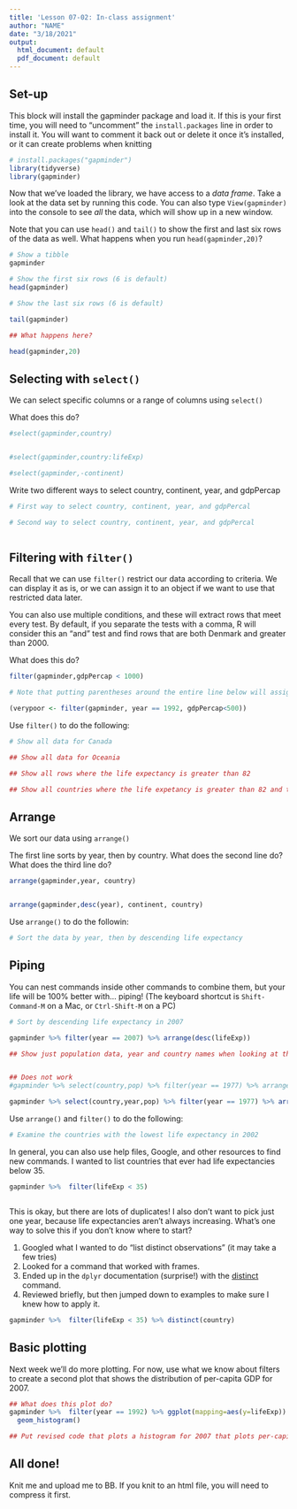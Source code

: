 ```yaml
---
title: 'Lesson 07-02: In-class assignment'
author: "NAME"
date: "3/18/2021"
output:
  html_document: default
  pdf_document: default
---
```




## Set-up

This block will install the gapminder package and load it. If this is your first time, you will need to "uncomment" the `install.packages` line in order to install it. You will want to comment it back out or delete it once it's installed, or it can create problems when knitting

```r
# install.packages("gapminder")
library(tidyverse)
library(gapminder)
```

Now that we've loaded the library, we have access to a *data frame*. Take a look at the data set by running this code. You can also type `View(gapminder)` into the console to see *all* the data, which will show up in a new window.

Note that you can use `head()` and `tail()` to show the first and last six rows of the data as well. What happens when you run `head(gapminder,20)`?

```r
# Show a tibble
gapminder

# Show the first six rows (6 is default)
head(gapminder)

# Show the last six rows (6 is default)

tail(gapminder)

## What happens here? 

head(gapminder,20)


```


## Selecting with `select()` 

We can select specific columns or a range of columns using `select()`

What does this do?
```r

#select(gapminder,country)


#select(gapminder,country:lifeExp)

#select(gapminder,-continent)


```

Write two different ways to select country, continent, year, and gdpPercap

```r

# First way to select country, continent, year, and gdpPercal

# Second way to select country, continent, year, and gdpPercal



```
## Filtering with `filter()`

Recall that we can use `filter()` restrict our data according to criteria. We can display it as is, or we can assign it to an object if we want to use that restricted data later. 

You can also use multiple conditions, and these will extract rows that meet every test. By default, if you separate the tests with a comma, R will consider this an “and” test and find rows that are both Denmark and greater than 2000.

What does this do?

```r

filter(gapminder,gdpPercap < 1000)

# Note that putting parentheses around the entire line below will assign the object /and/ display it

(verypoor <- filter(gapminder, year == 1992, gdpPercap<500))


```

Use `filter()` to do the following: 
```r

# Show all data for Canada

## Show all data for Oceania

## Show all rows where the life expectancy is greater than 82

## Show all countries where the life expetancy is greater than 82 and the country is in Africa (you can use $ to select)


```

## Arrange 

We sort our data using `arrange()`

The first line sorts by year, then by country. What does the second line do? What does the third line do? 

```r

arrange(gapminder,year, country)


arrange(gapminder,desc(year), continent, country)
```


Use `arrange()` to do the followin:
```r

# Sort the data by year, then by descending life expectancy


```

## Piping
You can nest commands inside other commands to combine them, but your life will be 100% better with... piping! (The keyboard shortcut is `Shift-Command-M` on a Mac, or `Ctrl-Shift-M` on a PC)

```r

# Sort by descending life expectancy in 2007

gapminder %>% filter(year == 2007) %>% arrange(desc(lifeExp))

## Show just population data, year and country names when looking at the most populous countries in 1977. Note that you cannot filter on something you didn't select!


## Does not work
#gapminder %>% select(country,pop) %>% filter(year == 1977) %>% arrange(desc(pop))

gapminder %>% select(country,year,pop) %>% filter(year == 1977) %>% arrange(desc(pop))

```

Use `arrange()` and `filter()` to do the following:
```r

# Examine the countries with the lowest life expectancy in 2002


```

In general, you can also use help files, Google, and other resources to find new commands. I wanted to list countries that ever had life expectancies below 35. 
```r


gapminder %>%  filter(lifeExp < 35) 



```


This is okay, but there are lots of duplicates! I also don't want to pick just one year, because life expectancies aren't always increasing. What's one way to solve this if you don't know where to start? 

1. Googled what I wanted to do "list distinct observations" (it may take a few tries)
2. Looked for a command that worked with frames. 
3. Ended up in the `dplyr` documentation (surprise!) with the [distinct](https://dplyr.tidyverse.org/reference/distinct.html) command. 
4. Reviewed briefly, but then jumped down to examples to make sure I knew how to apply it.

```r


gapminder %>%  filter(lifeExp < 35) %>% distinct(country)


```


## Basic plotting

Next week we'll do more plotting. For now, use what we know about filters to create a second plot that shows the distribution of per-capita GDP for 2007.

```r

## What does this plot do? 
gapminder %>%  filter(year == 1992) %>% ggplot(mapping=aes(y=lifeExp)) + 
  geom_histogram()

## Put revised code that plots a histogram for 2007 that plots per-capita GDP


```

## All done! 
Knit me and upload me to BB. If you knit to an html file, you will need to compress it first. 


